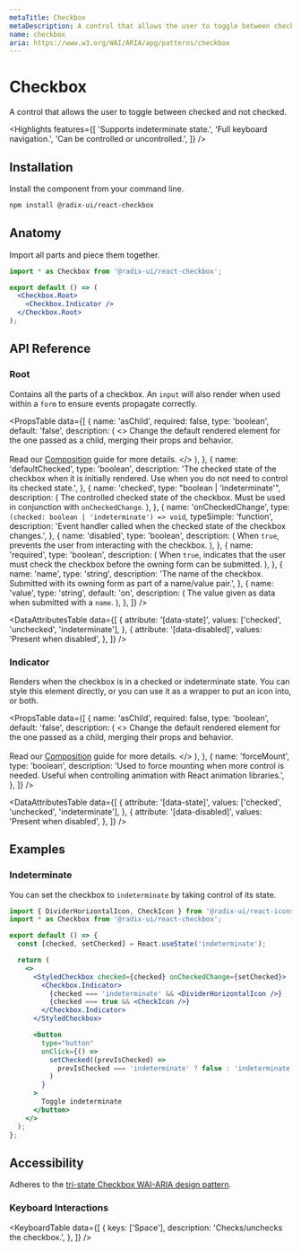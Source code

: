 ```yaml
---
metaTitle: Checkbox
metaDescription: A control that allows the user to toggle between checked and not checked.
name: checkbox
aria: https://www.w3.org/WAI/ARIA/apg/patterns/checkbox
---
```


# Checkbox

<Description>
  A control that allows the user to toggle between checked and not checked.
</Description>

<HeroContainer>
  <CheckboxDemo />
</HeroContainer>

<HeroCodeBlock folder="Checkbox" />

<Highlights
  features={[
    'Supports indeterminate state.',
    'Full keyboard navigation.',
    'Can be controlled or uncontrolled.',
  ]}
/>

## Installation

Install the component from your command line.

```bash
npm install @radix-ui/react-checkbox
```

## Anatomy

Import all parts and piece them together.

```jsx
import * as Checkbox from '@radix-ui/react-checkbox';

export default () => (
  <Checkbox.Root>
    <Checkbox.Indicator />
  </Checkbox.Root>
);
```

## API Reference

### Root

Contains all the parts of a checkbox. An `input` will also render when used within a `form` to ensure events propagate correctly.

<PropsTable
  data={[
    {
      name: 'asChild',
      required: false,
      type: 'boolean',
      default: 'false',
      description: (
        <>
          Change the default rendered element for the one passed as a child,
          merging their props and behavior.
          <br />
          <br />
          Read our <a href="../guides/composition">Composition</a> guide for more
          details.
        </>
      ),
    },
    {
      name: 'defaultChecked',
      type: 'boolean',
      description:
        'The checked state of the checkbox when it is initially rendered. Use when you do not need to control its checked state.',
    },
    {
      name: 'checked',
      type: "boolean | 'indeterminate'",
      description: (
        <span>
          The controlled checked state of the checkbox. Must be used in
          conjunction with <Code>onCheckedChange</Code>.
        </span>
      ),
    },
    {
      name: 'onCheckedChange',
      type: `(checked: boolean | 'indeterminate') => void`,
      typeSimple: 'function',
      description:
        'Event handler called when the checked state of the checkbox changes.',
    },
    {
      name: 'disabled',
      type: 'boolean',
      description: (
        <span>
          When <Code>true</Code>, prevents the user from interacting with the
          checkbox.
        </span>
      ),
    },
    {
      name: 'required',
      type: 'boolean',
      description: (
        <span>
          When <Code>true</Code>, indicates that the user must check the
          checkbox before the owning form can be submitted.
        </span>
      ),
    },
    {
      name: 'name',
      type: 'string',
      description:
        'The name of the checkbox. Submitted with its owning form as part of a name/value pair.',
    },
    {
      name: 'value',
      type: 'string',
      default: 'on',
      description: (
        <span>
          The value given as data when submitted with a <Code>name</Code>.
        </span>
      ),
    },
  ]}
/>

<DataAttributesTable
  data={[
    {
      attribute: '[data-state]',
      values: ['checked', 'unchecked', 'indeterminate'],
    },
    {
      attribute: '[data-disabled]',
      values: 'Present when disabled',
    },
  ]}
/>

### Indicator

Renders when the checkbox is in a checked or indeterminate state. You can style this element directly, or you can use it as a wrapper to put an icon into, or both.

<PropsTable
  data={[
    {
      name: 'asChild',
      required: false,
      type: 'boolean',
      default: 'false',
      description: (
        <>
          Change the default rendered element for the one passed as a child,
          merging their props and behavior.
          <br />
          <br />
          Read our <a href="../guides/composition">Composition</a> guide for more
          details.
        </>
      ),
    },
    {
      name: 'forceMount',
      type: 'boolean',
      description:
        'Used to force mounting when more control is needed. Useful when controlling animation with React animation libraries.',
    },
  ]}
/>

<DataAttributesTable
  data={[
    {
      attribute: '[data-state]',
      values: ['checked', 'unchecked', 'indeterminate'],
    },
    {
      attribute: '[data-disabled]',
      values: 'Present when disabled',
    },
  ]}
/>

## Examples

### Indeterminate

You can set the checkbox to `indeterminate` by taking control of its state.

```jsx line=5,9-14,16
import { DividerHorizontalIcon, CheckIcon } from '@radix-ui/react-icons';
import * as Checkbox from '@radix-ui/react-checkbox';

export default () => {
  const [checked, setChecked] = React.useState('indeterminate');

  return (
    <>
      <StyledCheckbox checked={checked} onCheckedChange={setChecked}>
        <Checkbox.Indicator>
          {checked === 'indeterminate' && <DividerHorizontalIcon />}
          {checked === true && <CheckIcon />}
        </Checkbox.Indicator>
      </StyledCheckbox>

      <button
        type="button"
        onClick={() =>
          setChecked((prevIsChecked) =>
            prevIsChecked === 'indeterminate' ? false : 'indeterminate'
          )
        }
      >
        Toggle indeterminate
      </button>
    </>
  );
};
```

## Accessibility

Adheres to the [tri-state Checkbox WAI-ARIA design pattern](https://www.w3.org/WAI/ARIA/apg/patterns/checkbox).

### Keyboard Interactions

<KeyboardTable
  data={[
    {
      keys: ['Space'],
      description: 'Checks/unchecks the checkbox.',
    },
  ]}
/>
